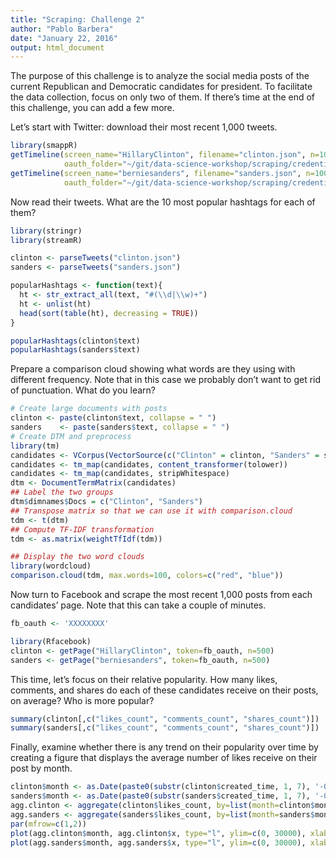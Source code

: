 ```yaml
---
title: "Scraping: Challenge 2"
author: "Pablo Barbera"
date: "January 22, 2016"
output: html_document
---
```


The purpose of this challenge is to analyze the social media posts of the current Republican and Democratic candidates for president. To facilitate the data collection, focus on only two of them. If there's time at the end of this challenge, you can add a few more.

Let's start with Twitter: download their most recent 1,000 tweets.

```r
library(smappR)
getTimeline(screen_name="HillaryClinton", filename="clinton.json", n=1000, 
            oauth_folder="~/git/data-science-workshop/scraping/credentials")
getTimeline(screen_name="berniesanders", filename="sanders.json", n=1000, 
            oauth_folder="~/git/data-science-workshop/scraping/credentials")
```

Now read their tweets. What are the 10 most popular hashtags for each of them?
```r
library(stringr)
library(streamR)

clinton <- parseTweets("clinton.json")
sanders <- parseTweets("sanders.json")

popularHashtags <- function(text){
  ht <- str_extract_all(text, "#(\\d|\\w)+")
  ht <- unlist(ht)
  head(sort(table(ht), decreasing = TRUE))
}

popularHashtags(clinton$text)
popularHashtags(sanders$text)
```

Prepare a comparison cloud showing what words are they using with different frequency. Note that in this case we probably don't want to get rid of punctuation. What do you learn?
```r
# Create large documents with posts
clinton <- paste(clinton$text, collapse = " ")
sanders    <- paste(sanders$text, collapse = " ")
# Create DTM and preprocess
library(tm)
candidates <- VCorpus(VectorSource(c("Clinton" = clinton, "Sanders" = sanders)))
candidates <- tm_map(candidates, content_transformer(tolower))
candidates <- tm_map(candidates, stripWhitespace)
dtm <- DocumentTermMatrix(candidates)
## Label the two groups
dtm$dimnames$Docs = c("Clinton", "Sanders")
## Transpose matrix so that we can use it with comparison.cloud
tdm <- t(dtm)
## Compute TF-IDF transformation
tdm <- as.matrix(weightTfIdf(tdm))

## Display the two word clouds
library(wordcloud)
comparison.cloud(tdm, max.words=100, colors=c("red", "blue"))
```

Now turn to Facebook and scrape the most recent 1,000 posts from each candidates' page. Note that this can take a couple of minutes.
```r
fb_oauth <- 'XXXXXXXX'
```
```r
library(Rfacebook)
clinton <- getPage("HillaryClinton", token=fb_oauth, n=500) 
sanders <- getPage("berniesanders", token=fb_oauth, n=500) 
```

This time, let's focus on their relative popularity. How many likes, comments, and shares do each of these candidates receive on their posts, on average? Who is more popular?
```r
summary(clinton[,c("likes_count", "comments_count", "shares_count")])
summary(sanders[,c("likes_count", "comments_count", "shares_count")])
```

Finally, examine whether there is any trend on their popularity over time by creating a figure that displays the average number of likes receive on their post by month.
```r
clinton$month <- as.Date(paste0(substr(clinton$created_time, 1, 7), '-01'))
sanders$month <- as.Date(paste0(substr(sanders$created_time, 1, 7), '-01'))
agg.clinton <- aggregate(clinton$likes_count, by=list(month=clinton$month), FUN=mean)
agg.sanders <- aggregate(sanders$likes_count, by=list(month=sanders$month), FUN=mean)
par(mfrow=c(1,2))
plot(agg.clinton$month, agg.clinton$x, type="l", ylim=c(0, 30000), xlab="month", ylab="likes (average)")
plot(agg.sanders$month, agg.sanders$x, type="l", ylim=c(0, 30000), xlab="month", ylab="likes (average)")

```



